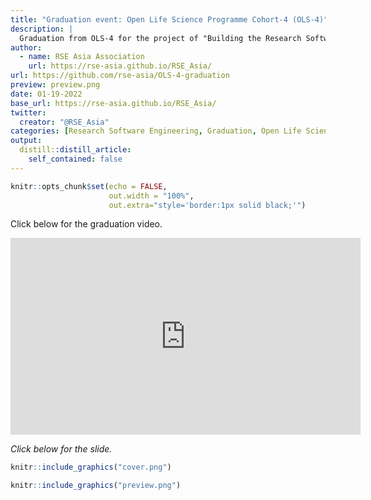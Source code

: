 ---
title: "Graduation event: Open Life Science Programme Cohort-4 (OLS-4)"
description: |
  Graduation from OLS-4 for the project of "Building the Research Software Engineering (RSE) Association in Asia region".
author:
  - name: RSE Asia Association
    url: https://rse-asia.github.io/RSE_Asia/
url: https://github.com/rse-asia/OLS-4-graduation
preview: preview.png
date: 01-19-2022
base_url: https://rse-asia.github.io/RSE_Asia/
twitter:
  creator: "@RSE_Asia"
categories: [Research Software Engineering, Graduation, Open Life Science, Community Building]
output:
  distill::distill_article:
    self_contained: false
---
  
  
```{r setup, include=FALSE}
knitr::opts_chunk$set(echo = FALSE,
                      out.width = "100%",
                      out.extra="style='border:1px solid black;'")
```


Click below for the graduation video. 

<iframe width="560" height="315" src="https://www.youtube.com/embed/BCBRC3vyNYg?start=2769" title="YouTube video player" frameborder="0" allow="accelerometer; autoplay; clipboard-write; encrypted-media; gyroscope; picture-in-picture" allowfullscreen></iframe>

*Click below for the slide.*

<a href="`r rmarkdown::metadata$url`">
```{r}
knitr::include_graphics("cover.png")
```
</a>

  
```{r}
knitr::include_graphics("preview.png")
```